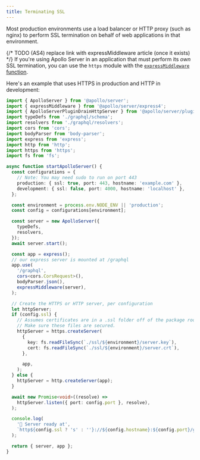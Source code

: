 ```yaml
---
title: Terminating SSL
---
```


Most production environments use a load balancer or HTTP proxy (such as nginx) to perform SSL termination on behalf of web applications in that environment.

{/* TODO (AS4) replace link with expressMiddleware article (once it exists) */}
If you're using Apollo Server in an application that must perform its _own_ SSL termination, you can use the `https` module with the [`expressMiddleware` function](../migration#migrate-from-apollo-server-express).

Here's an example that uses HTTPS in production and HTTP in development:

<MultiCodeBlock>

```ts title="index.ts"
import { ApolloServer } from '@apollo/server';
import { expressMiddleware } from '@apollo/server/express4';
import { ApolloServerPluginDrainHttpServer } from '@apollo/server/plugin/drainHttpServer';
import typeDefs from './graphql/schema';
import resolvers from './graphql/resolvers';
import cors from 'cors';
import bodyParser from 'body-parser';
import express from 'express';
import http from 'http';
import https from 'https';
import fs from 'fs';

async function startApolloServer() {
  const configurations = {
    // Note: You may need sudo to run on port 443
    production: { ssl: true, port: 443, hostname: 'example.com' },
    development: { ssl: false, port: 4000, hostname: 'localhost' },
  };

  const environment = process.env.NODE_ENV || 'production';
  const config = configurations[environment];

  const server = new ApolloServer({
    typeDefs,
    resolvers,
  });
  await server.start();

  const app = express();
  // our express server is mounted at /graphql
  app.use(
    '/graphql',
    cors<cors.CorsRequest>(),
    bodyParser.json(),
    expressMiddleware(server),
  );

  // Create the HTTPS or HTTP server, per configuration
  let httpServer;
  if (config.ssl) {
    // Assumes certificates are in a .ssl folder off of the package root.
    // Make sure these files are secured.
    httpServer = https.createServer(
      {
        key: fs.readFileSync(`./ssl/${environment}/server.key`),
        cert: fs.readFileSync(`./ssl/${environment}/server.crt`),
      },

      app,
    );
  } else {
    httpServer = http.createServer(app);
  }

  await new Promise<void>((resolve) =>
    httpServer.listen({ port: config.port }, resolve),
  );

  console.log(
    '🚀 Server ready at',
    `http${config.ssl ? 's' : ''}://${config.hostname}:${config.port}/graphql`,
  );

  return { server, app };
}
```

</MultiCodeBlock>

